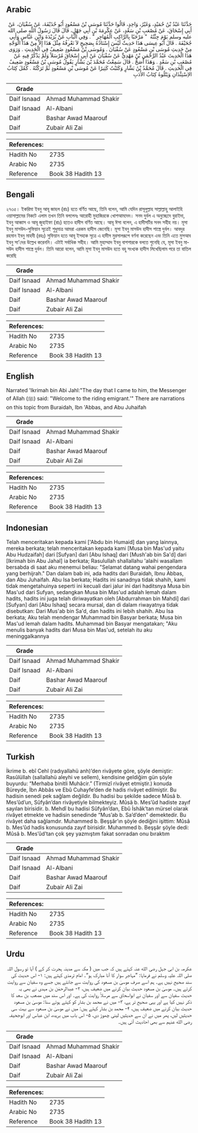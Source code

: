 ## Arabic


<div dir="rtl" lang="ar" style={{fontSize:'larger',backgroundColor:'#f8f9fa',padding:20}}>
حَدَّثَنَا عَبْدُ بْنُ حُمَيْدٍ، وَغَيْرُ، وَاحِدٍ، قَالُوا حَدَّثَنَا مُوسَى بْنُ مَسْعُودٍ أَبُو حُذَيْفَةَ، عَنْ سُفْيَانَ، عَنْ أَبِي إِسْحَاقَ، عَنْ مُصْعَبِ بْنِ سَعْدٍ، عَنْ عِكْرِمَةَ بْنِ أَبِي جَهْلٍ، قَالَ قَالَ رَسُولُ اللَّهِ صلى الله عليه وسلم يَوْمَ جِئْتُهُ ‏ "‏ مَرْحَبًا بِالرَّاكِبِ الْمُهَاجِرِ ‏"‏ ‏.‏ وَفِي الْبَابِ عَنْ بُرَيْدَةَ وَابْنِ عَبَّاسٍ وَأَبِي جُحَيْفَةَ ‏.‏ قَالَ أَبُو عِيسَى هَذَا حَدِيثٌ لَيْسَ إِسْنَادُهُ بِصَحِيحٍ لاَ نَعْرِفُهُ مِثْلَ هَذَا إِلاَّ مِنْ هَذَا الْوَجْهِ مِنْ حَدِيثِ مُوسَى بْنِ مَسْعُودٍ عَنْ سُفْيَانَ ‏.‏ وَمُوسَى بْنُ مَسْعُودٍ ضَعِيفٌ فِي الْحَدِيثِ ‏.‏ وَرَوَى هَذَا الْحَدِيثَ عَبْدُ الرَّحْمَنِ بْنُ مَهْدِيٍّ عَنْ سُفْيَانَ عَنْ أَبِي إِسْحَاقَ مُرْسَلاً وَلَمْ يَذْكُرْ فِيهِ عَنْ مُصْعَبِ بْنِ سَعْدٍ ‏.‏ وَهَذَا أَصَحُّ ‏.‏ قَالَ سَمِعْتُ مُحَمَّدَ بْنَ بَشَّارٍ يَقُولُ مُوسَى بْنُ مَسْعُودٍ ضَعِيفٌ فِي الْحَدِيثِ ‏.‏ قَالَ مُحَمَّدُ بْنُ بَشَّارٍ وَكَتَبْتُ كَثِيرًا عَنْ مُوسَى بْنِ مَسْعُودٍ ثُمَّ تَرَكْتُهُ ‏.‏ كَمُلَ كِتَابُ الاِسْتِئْذَانِ وَيَتْلُوهُ كِتَابُ الأَدَبِ
</div>
<div style={{backgroundColor:'#f8f9fa',padding:20, marginBottom: 10}}><table> <thead> <tr> <th>Grade</th> <th></th> </tr> </thead> <tbody> <tr><td>Daif Isnaad</td><td>Ahmad Muhammad Shakir</td></tr><tr><td>Daif Isnaad</td><td>Al-Albani</td></tr><tr><td>Daif</td><td>Bashar Awad Maarouf</td></tr><tr><td>Daif</td><td>Zubair Ali Zai</td></tr></tbody></table><table> <thead> <tr> <th>References:</th> <th></th> </tr> </thead> <tbody><tr><td>Hadith No</td><td>2735</td></tr><tr><td>Arabic No</td><td>2735</td></tr><tr><td>Reference</td><td>Book 38 Hadith 13</td></tr></tbody></table></div>

## Bengali


<div dir="ltr" lang="bn" style={{fontSize:'larger',backgroundColor:'#f8f9fa',padding:20}}>
২৭৩৫। ইকরিমা ইবনু আবূ জাহল (রাঃ) হতে বর্ণিত আছে, তিনি বলেন, আমি যেদিন রাসূলুল্লাহ সাল্লাল্লাহু আলাইহি ওয়াসাল্লামের নিকটে এলাম তখন তিনি বললেনঃ আরোহী মুহাজিরকে খোশআমদেদ। সনদ দুর্বল এ অনুচ্ছেদে বুরাইদা, ইবনু আব্বাস ও আবূ জুহাইফা (রাঃ) হতেও হাদীস বর্ণিত আছে। আবূ ঈসা বলেন, এ হাদীসটির সনদ সহীহ নয়। মূসা ইবনু মাসউদ-সুফিয়ান সূত্রেই শুধুমাত্র আমরা এরকম হাদীস জেনেছি। মূসা ইবনু মাসউদ হাদীস শাস্ত্রে দুর্বল। আবদুর রহমান ইবনু মাহদী (রহঃ) সুফিয়ান হতে আবূ ইসহাক সূত্রে এ হাদীস মুরসালরূপে বর্ণনা করেছেন এবং তিনি এতে মুসআব ইবনু সা'দের উল্লেখ করেননি। এটাই সর্বাধিক সহীহ। আমি মুহাম্মাদ ইবনু বাশশারকে বলতে শুনেছি যে, মূসা ইবনু মাসউদ হাদীস শাস্ত্রে দুর্বল। তিনি আরো বলেন, আমি মূসা ইবনু মাসউদ হতে বহু সংখ্যক হাদীস লিখেছিলাম পরে তা বাতিল করেছি
</div>
<div style={{backgroundColor:'#f8f9fa',padding:20, marginBottom: 10}}><table> <thead> <tr> <th>Grade</th> <th></th> </tr> </thead> <tbody> <tr><td>Daif Isnaad</td><td>Ahmad Muhammad Shakir</td></tr><tr><td>Daif Isnaad</td><td>Al-Albani</td></tr><tr><td>Daif</td><td>Bashar Awad Maarouf</td></tr><tr><td>Daif</td><td>Zubair Ali Zai</td></tr></tbody></table><table> <thead> <tr> <th>References:</th> <th></th> </tr> </thead> <tbody><tr><td>Hadith No</td><td>2735</td></tr><tr><td>Arabic No</td><td>2735</td></tr><tr><td>Reference</td><td>Book 38 Hadith 13</td></tr></tbody></table></div>

## English


<div dir="ltr" lang="en" style={{fontSize:'larger',backgroundColor:'#f8f9fa',padding:20}}>
Narrated 'Ikrimah bin Abi Jahl:"The day that I came to him, the Messenger of Allah (ﷺ) said: "Welcome to the riding emigrant.'" There are narrations on this topic from Buraidah, Ibn 'Abbas, and Abu Juhaifah
</div>
<div style={{backgroundColor:'#f8f9fa',padding:20, marginBottom: 10}}><table> <thead> <tr> <th>Grade</th> <th></th> </tr> </thead> <tbody> <tr><td>Daif Isnaad</td><td>Ahmad Muhammad Shakir</td></tr><tr><td>Daif Isnaad</td><td>Al-Albani</td></tr><tr><td>Daif</td><td>Bashar Awad Maarouf</td></tr><tr><td>Daif</td><td>Zubair Ali Zai</td></tr></tbody></table><table> <thead> <tr> <th>References:</th> <th></th> </tr> </thead> <tbody><tr><td>Hadith No</td><td>2735</td></tr><tr><td>Arabic No</td><td>2735</td></tr><tr><td>Reference</td><td>Book 38 Hadith 13</td></tr></tbody></table></div>

## Indonesian


<div dir="ltr" lang="id" style={{fontSize:'larger',backgroundColor:'#f8f9fa',padding:20}}>
Telah menceritakan kepada kami ['Abdu bin Humaid] dan yang lainnya, mereka berkata; telah menceritakan kepada kami [Musa bin Mas'ud yaitu Abu Hudzaifah] dari [Sufyan] dari [Abu Ishaq] dari [Mush'ab bin Sa'd] dari [Ikrimah bin Abu Jahal] ia berkata; Rasulullah shallallahu 'alaihi wasallam bersabda di saat aku menemui beliau: "Selamat datang wahai pengendara yang berhijrah." Dan dalam bab ini, ada hadits dari Buraidah, Ibnu Abbas, dan Abu Juhaifah. Abu Isa berkata; Hadits ini sanadnya tidak shahih, kami tidak mengetahuinya seperti ini kecuali dari jalur ini dari haditsnya Musa bin Mas'ud dari Sufyan, sedangkan Musa bin Mas'ud adalah lemah dalam hadits, hadits ini juga telah diriwayatkan oleh [Abdurrahman bin Mahdi] dari [Sufyan] dari [Abu Ishaq] secara mursal, dan di dalam riwayatnya tidak disebutkan: Dari Mus'ab bin Sa'd, dan hadits ini lebih shahih. Abu Isa berkata; Aku telah mendengar Muhammad bin Basyar berkata; Musa bin Mas'ud lemah dalam hadits. Muhammad bin Basyar mengatakan; "Aku menulis banyak hadits dari Musa bin Mas'ud, setelah itu aku meninggalkannya
</div>
<div style={{backgroundColor:'#f8f9fa',padding:20, marginBottom: 10}}><table> <thead> <tr> <th>Grade</th> <th></th> </tr> </thead> <tbody> <tr><td>Daif Isnaad</td><td>Ahmad Muhammad Shakir</td></tr><tr><td>Daif Isnaad</td><td>Al-Albani</td></tr><tr><td>Daif</td><td>Bashar Awad Maarouf</td></tr><tr><td>Daif</td><td>Zubair Ali Zai</td></tr></tbody></table><table> <thead> <tr> <th>References:</th> <th></th> </tr> </thead> <tbody><tr><td>Hadith No</td><td>2735</td></tr><tr><td>Arabic No</td><td>2735</td></tr><tr><td>Reference</td><td>Book 38 Hadith 13</td></tr></tbody></table></div>

## Turkish


<div dir="ltr" lang="tr" style={{fontSize:'larger',backgroundColor:'#f8f9fa',padding:20}}>
İkrime b. ebî Cehl (radıyallahü anh)’den rivâyete göre, şöyle demiştir: Rasûlüllah (sallallahü aleyhi ve sellem), kendisine geldiğim gün şöyle buyurdu: “Merhaba binitli Muhâcir.” (Tirmizî rivâyet etmiştir.) konuda Büreyde, İbn Abbâs ve Ebû Cuhayfe’den de hadis rivâyet edilmiştir. Bu hadisin senedi pek sağlam değildir. Bu hadisi bu şekilde sadece Mûsâ b. Mes’ûd’un, Sûfyân’dan rivâyetiyle bilmekteyiz. Mûsâ b. Mes’ûd hadiste zayıf sayılan birisidir. b. Mehdî bu hadisi Sûfyân’dan, Ebû İshâk’tan mürsel olarak rivâyet etmekte ve hadisin senedinde “Mus’ab b. Sa’d’den” demektedir. Bu rivâyet daha sağlamdır. Muhammed b. Beşşâr’ın şöyle dediğini işittim: Mûsâ b. Mes’ûd hadis konusunda zayıf birisidir. Muhammed b. Beşşâr şöyle dedi: Mûsâ b. Mes’ûd’tan çok şey yazmıştım fakat sonradan onu bıraktım
</div>
<div style={{backgroundColor:'#f8f9fa',padding:20, marginBottom: 10}}><table> <thead> <tr> <th>Grade</th> <th></th> </tr> </thead> <tbody> <tr><td>Daif Isnaad</td><td>Ahmad Muhammad Shakir</td></tr><tr><td>Daif Isnaad</td><td>Al-Albani</td></tr><tr><td>Daif</td><td>Bashar Awad Maarouf</td></tr><tr><td>Daif</td><td>Zubair Ali Zai</td></tr></tbody></table><table> <thead> <tr> <th>References:</th> <th></th> </tr> </thead> <tbody><tr><td>Hadith No</td><td>2735</td></tr><tr><td>Arabic No</td><td>2735</td></tr><tr><td>Reference</td><td>Book 38 Hadith 13</td></tr></tbody></table></div>

## Urdu


<div dir="rtl" lang="ur" style={{fontSize:'larger',backgroundColor:'#f8f9fa',padding:20}}>
عکرمہ بن ابی جہل رضی الله عنہ کہتے ہیں کہ جب میں ( مکہ سے مدینہ ہجرت کر کے ) آیا تو رسول اللہ صلی اللہ علیہ وسلم نے فرمایا: ”مہاجر سوار کا آنا مبارک ہو“۔ امام ترمذی کہتے ہیں: ۱- اس حدیث کی سند صحیح نہیں ہے۔ ہم اسے صرف موسیٰ بن مسعود کی روایت سے جانتے ہیں جسے وہ سفیان سے روایت کرتے ہیں۔ موسیٰ بن مسعود حدیث بیان کرنے میں ضعیف ہیں، ۲- عبدالرحمٰن بن مہدی نے بھی یہ حدیث سفیان سے اور سفیان نے ابواسحاق سے مرسلاً روایت کی ہے۔ اور اس سند میں مصعب بن سعد کا ذکر نہیں کیا ہے اور یہی صحیح تر ہے، ۳- میں نے محمد بن بشار کو کہتے ہوئے سنا: موسیٰ بن مسعود حدیث بیان کرنے میں ضعیف ہیں، ۴- محمد بن بشار کہتے ہیں: میں نے موسیٰ بن مسعود سے بہت سی حدیثیں لیں، پھر میں نے ان سے حدیثیں لینی چھوڑ دی، ۵- اس باب میں بریدہ، ابن عباس اور ابوجحیفہ رضی الله عنہم سے بھی احادیث آئی ہیں۔
</div>
<div style={{backgroundColor:'#f8f9fa',padding:20, marginBottom: 10}}><table> <thead> <tr> <th>Grade</th> <th></th> </tr> </thead> <tbody> <tr><td>Daif Isnaad</td><td>Ahmad Muhammad Shakir</td></tr><tr><td>Daif Isnaad</td><td>Al-Albani</td></tr><tr><td>Daif</td><td>Bashar Awad Maarouf</td></tr><tr><td>Daif</td><td>Zubair Ali Zai</td></tr></tbody></table><table> <thead> <tr> <th>References:</th> <th></th> </tr> </thead> <tbody><tr><td>Hadith No</td><td>2735</td></tr><tr><td>Arabic No</td><td>2735</td></tr><tr><td>Reference</td><td>Book 38 Hadith 13</td></tr></tbody></table></div>
